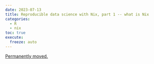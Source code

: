 ```yaml
---
date: 2023-07-13
title: Reproducible data science with Nix, part 1 -- what is Nix
categories:
  - R
  - nix
toc: true
execute:
  freeze: auto
---
```


[Permanently moved.](../../posts/2023-07-13-nix_for_r_part1.qmd)
